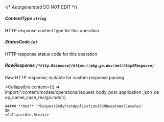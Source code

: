 {/* Autogenerated DO NOT EDIT  */}

##### **ContentType** `string`
HTTP response content type for this operation

##### **StatusCode** `int`
HTTP response status code for this operation

##### **RawResponse** `[*http.Response](https://pkg.go.dev/net/http#Response)`
Raw HTTP response; suitable for custom response parsing

<Collapsible
    content={() => import('/content/models/operations/request_body_post_application_json_deep_camel_case_res/go.mdx')}
>
    ##### **Res** `*RequestBodyPostApplicationJSONDeepCamelCaseRes`
    OK
    <Collapsible.Break/>
</Collapsible>

